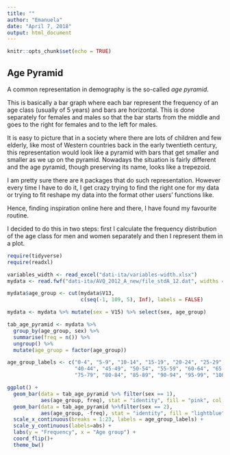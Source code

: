 ```yaml
---
title: ""
author: "Emanuela"
date: "April 7, 2018"
output: html_document
---
```


```r
knitr::opts_chunk$set(echo = TRUE)
```

## Age Pyramid

A common representation in demography is the so-called _age pyramid_.

This is basically a bar graph where each bar represent the frequency of an age class (usually of 5 years) and bars are horizontal. This is done separately for females and males so that the bar starts from the middle and goes to the right for females and to the left for males. 

It is easy to picture that in a society where there are lots of children and few elderly, like most of Western countries back in the early twentieth century, this representation would look like a pyramid with bars that get smaller and smaller as we up on the pyramid. Nowadays the situation is fairly different and the age pyramid, though preserving its name, looks like a trepezoid.

I am pretty sure there are `R` packages that do such representation. However every time I have to do it, I get crazy trying to find the right one for my data or trying to fit reshape my data into the format other users' functions like.

Hence, finding inspiration online here and there, I have found my favourite routine.

I decided to do this in two steps: first I calculate the frequency distribution of the age class for men and women separately and then I represent them in a plot.


```r

require(tidyverse)
require(readxl)

variables_width <- read_excel("dati-ita/variables-width.xlsx")
mydata <- read.fwf("dati-ita/AVQ_2012_A_new/file_stdA_12.dat", widths = variables_width$width)

mydata$age_group <- cut(mydata$V13, 
                        c(seq(-1, 109, 5), Inf), labels = FALSE)

mydata <- mydata %>% mutate(sex = V15) %>% select(sex, age_group)

tab_age_pyramid <- mydata %>%
  group_by(age_group, sex) %>%
  summarise(freq = n()) %>%
  ungroup() %>%
  mutate(age_gruop = factor(age_group))

age_group_labels <- c("0-4", "5-9", "10-14", "15-19", "20-24", "25-29", "30-34", "35-39", 
                      "40-44", "45-49", "50-54", "55-59", "60-64", "65-69", "70-74", 
                      "75-79", "80-84", "85-89", "90-94", "95-99", "100-104", "105-109", "110+")

ggplot() + 
  geom_bar(data = tab_age_pyramid %>% filter(sex == 1), 
           aes(age_group, freq), stat = "identity", fill = "pink", col = "hotpink") +
  geom_bar(data = tab_age_pyramid %>%filter(sex == 2),  
           aes(age_group, -freq), stat = "identity", fill = "lightblue", col = "blue") +
  scale_x_continuous(breaks = 1:23, labels = age_group_labels) +
  scale_y_continuous(labels=abs) +
  labs(y = "Frequency", x = "Age group") + 
  coord_flip()+
  theme_bw() 


```

